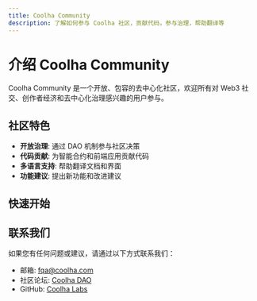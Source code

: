 ```yaml
---
title: Coolha Community
description: 了解如何参与 Coolha 社区，贡献代码，参与治理，帮助翻译等
---
```


# 介绍 Coolha Community

Coolha Community 是一个开放、包容的去中心化社区，欢迎所有对 Web3 社交、创作者经济和去中心化治理感兴趣的用户参与。

## 社区特色

- **开放治理**: 通过 DAO 机制参与社区决策
- **代码贡献**: 为智能合约和前端应用贡献代码
- **多语言支持**: 帮助翻译文档和界面
- **功能建议**: 提出新功能和改进建议

## 快速开始

<Cards>
  <Card href="/docs/community/participate" title="如何参与？" description="了解参与 Coolha 社区的各种方式" />
  <Card href="/docs/community/dao" title="如何治理？" description="参与 DAO 治理和社区决策" />
  <Card href="/docs/community/code" title="代码贡献" description="为 Coolha 项目贡献代码" />
  <Card href="/docs/community/translate" title="帮助翻译" description="帮助翻译文档和界面" />
</Cards>

## 联系我们

如果您有任何问题或建议，请通过以下方式联系我们：

- 邮箱: [fqa@coolha.com](mailto:fqa@coolha.com)
- 社区论坛: [Coolha DAO](https://dao.coolha.com)
- GitHub: [Coolha Labs](https://github.com/coolha)